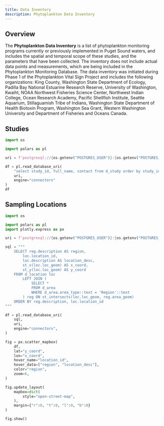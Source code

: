 ```yaml
---
title: Data Inventory
description: Phytoplankton Data Inventory
---
```


## Overview

The **Phytoplankton Data Inventory** is a list of phytoplankton monitoring programs currently or previously implemented in Puget Sound waters, and includes the spatial and temporal scope of these studies, and the parameters that have been collected. The inventory does not include actual data points and measurements, which are being included in the Phytoplankton Monitoring Database. The data inventory was initiated during Phase 1 of the Phytoplankton Vital Sign Project and includes the following organizations: King County, Washington State Department of Ecology, Padilla Bay National Estuarine Research Reserve, University of Washington, Kwaiht, NOAA Northwest Fisheries Science Center, Northwest Indian College, Ocean Research Academy, Pacific Shellfish Institute, Seattle Aquarium, Stillaguamish Tribe of Indians, Washington State Department of Health Biotoxin Program, Washington Sea Grant, Western Washington University and Department of Fisheries and Oceans Canada.

## Studies

```python
import os

import polars as pl

uri = f'postgresql://{os.getenv("POSTGRES_USER")}:{os.getenv("POSTGRES_PASSWORD")}@{os.getenv("POSTGRES_HOST")}:{os.getenv("POSTGRES_PORT")}/{os.getenv("POSTGRES_DATABASE")}'

df = pl.read_database_uri(
    "select study_id, full_name, contact from d_study order by study_id",
    uri,
    engine="connectorx"
)
df
```

## Sampling Locations

```python
import os

import polars as pl
import plotly.express as px

uri = f'postgresql://{os.getenv("POSTGRES_USER")}:{os.getenv("POSTGRES_PASSWORD")}@{os.getenv("POSTGRES_HOST")}:{os.getenv("POSTGRES_PORT")}/{os.getenv("POSTGRES_DATABASE")}'

sql = """
    SELECT reg.description AS region,
        loc.location_id,
        loc.description AS location_desc,
        st_x(loc.loc_geom) AS x_coord,
        st_y(loc.loc_geom) AS y_coord
    FROM d_location loc
        LEFT JOIN ( 
            SELECT *
            FROM d_area
            WHERE d_area.area_type::text = 'Region'::text
        ) reg ON st_intersects(loc.loc_geom, reg.area_geom)
    ORDER BY reg.description, loc.location_id
"""

df = pl.read_database_uri(
    sql,
    uri,
    engine="connectorx",
)

fig = px.scatter_mapbox(
    df,
    lat="y_coord",
    lon="x_coord",
    hover_name="location_id",
    hover_data=["region", "location_desc"],
    color="region",
    zoom=6,
)

fig.update_layout(
    mapbox=dict(
        style="open-street-map",
    ),
    margin={"r":0, "t":0, "l":0, "b":0}
)

fig.show()
```
